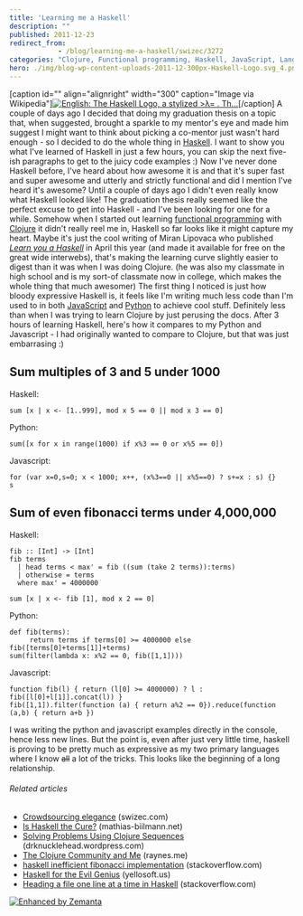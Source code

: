 ```yaml
---
title: 'Learning me a Haskell'
description: ""
published: 2011-12-23
redirect_from: 
            - /blog/learning-me-a-haskell/swizec/3272
categories: "Clojure, Functional programming, Haskell, JavaScript, Languages, Learning, Programming, python, Uncategorized"
hero: ./img/blog-wp-content-uploads-2011-12-300px-Haskell-Logo.svg_4.png
---
```

\[caption id=&quot;&quot; align=&quot;alignright&quot; width=&quot;300&quot; caption=&quot;Image via Wikipedia&quot;][![English: The Haskell Logo, a stylized &gt;λ= . Th...](./img/blog-wp-content-uploads-2011-12-300px-Haskell-Logo.svg_4.png "English: The Haskell Logo, a stylized &gt;λ= . Th...")](http://commons.wikipedia.org/wiki/File:Haskell-Logo.svg)\[/caption] A couple of days ago I decided that doing my graduation thesis on a topic that, when suggested, brought a sparkle to my mentor&#x27;s eye and made him suggest I might want to think about picking a co-mentor just wasn&#x27;t hard enough - so I decided to do the whole thing in [Haskell](http://haskell.org "Haskell (programming language)"). I want to show you what I&#x27;ve learned of Haskell in just a few hours, you can skip the next five-ish paragraphs to get to the juicy code examples :) Now I&#x27;ve never done Haskell before, I&#x27;ve heard about how awesome it is and that it&#x27;s super fast and super awesome and utterly and strictly functional and did I mention I&#x27;ve heard it&#x27;s awesome? Until a couple of days ago I didn&#x27;t even really know what Haskell looked like! The graduation thesis really seemed like the perfect excuse to get into Haskell - and I&#x27;ve been looking for one for a while. Somehow when I started out learning [functional programming](http://en.wikipedia.org/wiki/Functional_programming "Functional programming") with [Clojure](http://clojure.org "Clojure") it didn&#x27;t really reel me in, Haskell so far looks like it might capture my heart. Maybe it&#x27;s just the cool writing of Miran Lipovaca who published _[Learn you a Haskell](http://learnyouahaskell.com/)_ in April this year (and made it available for free on the great wide interwebs), that&#x27;s making the learning curve slightly easier to digest than it was when I was doing Clojure. (he was also my classmate in high school and is my sort-of classmate now in college, which makes the whole thing that much awesomer) The first thing I noticed is just how bloody expressive Haskell is, it feels like I&#x27;m writing much less code than I&#x27;m used to in both [JavaScript](http://en.wikipedia.org/wiki/JavaScript "JavaScript") and [Python](http://www.python.org/ "Python (programming language)") to achieve cool stuff. Definitely less than when I was trying to learn Clojure by just perusing the docs. After 3 hours of learning Haskell, here&#x27;s how it compares to my Python and Javascript - I had originally wanted to compare to Clojure, but that was just embarrasing :)

## Sum multiples of 3 and 5 under 1000

Haskell:

```
sum [x | x <- [1..999], mod x 5 == 0 || mod x 3 == 0]
```

Python:

```
sum([x for x in range(1000) if x%3 == 0 or x%5 == 0])
```

Javascript:

```
for (var x=0,s=0; x < 1000; x++, (x%3==0 || x%5==0) ? s+=x : s) {}
s
```

## Sum of even fibonacci terms under 4,000,000

Haskell:

```
fib :: [Int] -> [Int]
fib terms
  | head terms < max' = fib ((sum (take 2 terms)):terms)
  | otherwise = terms
  where max' = 4000000

sum [x | x <- fib [1], mod x 2 == 0]
```

Python:

```
def fib(terms):
     return terms if terms[0] >= 4000000 else fib([terms[0]+terms[1]]+terms)
sum(filter(lambda x: x%2 == 0, fib([1,1])))
```

Javascript:

```
function fib(l) { return (l[0] >= 4000000) ? l : fib([l[0]+l[1]].concat(l)) }
fib([1,1]).filter(function (a) { return a%2 == 0}).reduce(function (a,b) { return a+b })
```

I was writing the python and javascript examples directly in the console, hence less new lines. But the point is, even after just very little time, haskell is proving to be pretty much as expressive as my two primary languages where I know ~~all~~ a lot of the tricks. This looks like the beginning of a long relationship.

###### Related articles

- [Crowdsourcing elegance](http://swizec.com/blog/crowdsourcing-elegance/swizec/2608) (swizec.com)
- [Is Haskell the Cure?](http://mathias-biilmann.net/posts/2011/10/is-haskell-the-cure) (mathias-biilmann.net)
- [Solving Problems Using Clojure Sequences](http://drknucklehead.wordpress.com/2011/10/11/solving-problems-using-clojure-sequences/) (drknucklehead.wordpress.com)
- [The Clojure Community and Me](http://blog.raynes.me/blog/2011/11/27/the-clojure-community-and-me/) (raynes.me)
- [haskell inefficient fibonacci implementation](http://stackoverflow.com/questions/7854040/haskell-inefficient-fibonacci-implementation) (stackoverflow.com)
- [Haskell for the Evil Genius](http://www.yellosoft.us/evilgenius/) (yellosoft.us)
- [Heading a file one line at a time in Haskell](http://stackoverflow.com/questions/8366093/heading-a-file-one-line-at-a-time-in-haskell) (stackoverflow.com)

[![Enhanced by Zemanta](http://img.zemanta.com/zemified_e.png?x-id=9436ee3b-db83-41f4-bece-a7b4eb989080)](http://www.zemanta.com/ "Enhanced by Zemanta")